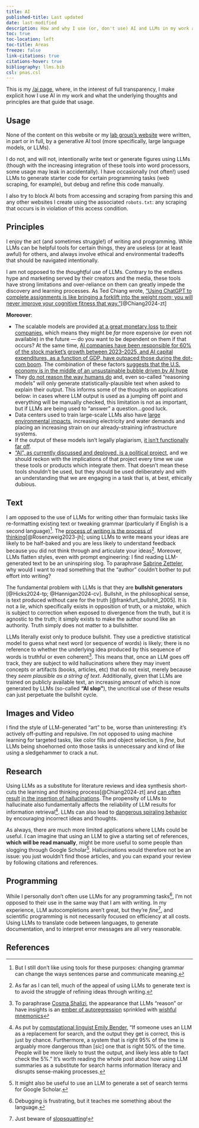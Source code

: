 ```yaml
---
title: AI
published-title: Last updated
date: last-modified
description: How and why I use (or, don't use) AI and LLMs in my work and thinking
toc: true
toc-location: left
toc-title: Areas
freeze: false
link-citations: true
citations-hover: true
bibliography: llms.bib
csl: pnas.csl
---
```


This is my [/ai page](https://www.bydamo.la/p/ai-manifesto), where, in the interest of full transparency, I make explicit how I use AI in my work and what the underlying thoughts and principles are that guide that usage.

## Usage

None of the content on this website or my [lab group's website](https://viveks.bee.cornell.edu) were written, in part or in full, by a generative AI tool (more specifically, large language models, or LLMs).

I do not, and will not, intentionally write text or generate figures using LLMs (though with the increasing integration of these tools into word processors, some usage may leak in accidentally). I have occasionally (not often!) used LLMs to generate starter code for certain programming tasks (web scraping, for example), but debug and refine this code manually.

I also try to block AI bots from accessing and scraping from parsing this and any other websites I create using the associated `robots.txt`: any scraping that occurs is in violation of this access condition.

## Principles

I enjoy the act (and sometimes struggle!) of writing and programming. While LLMs can be helpful tools for certain things, they are useless (or at least awful) for others, and always involve ethical and environmental tradeoffs that should be navigated intentionally. 

I am not opposed to the *thoughtful* use of LLMs. Contrary to the endless hype and marketing served by their creators and the media, these tools have strong limitations and over-reliance on them can greatly impede the discovery and learning processes. As Ted Chiang wrote, ["Using ChatGPT to complete assignments is like bringing a forklift into the weight room; you will never improve your cognitive fitness that way.”](https://www.newyorker.com/culture/the-weekend-essay/why-ai-isnt-going-to-make-art)[@Chiang2024-zt]

**Moreover**:

- The scalable models are provided [at a great monetary loss](https://www.wheresyoured.at/anthropic-and-openai-have-begun-the-subprime-ai-crisis/) [to their companies](https://www.wheresyoured.at/anthropic-is-bleeding-out/), which means they might be *far* more expensive (or even not available) in the future --- do you want to be dependent on them if that occurs? At the same time, [AI companies have been responsible for 60% of the stock market's growth between 2023--2025, and AI capital expenditures, as a function of GDP, have outpaced those during the dot-com boom](https://www.derekthompson.org/p/how-ai-conquered-the-us-economy-a). The combination of these factors [suggests that the U.S. economy is in the middle of an unsustainable bubble driven by AI hype](https://www.wheresyoured.at/the-haters-gui/)
- They [do not reason the way humans do](https://www.anthropic.com/research/reasoning-models-dont-say-think) and, even so-called "reasoning models" will only generate statistically-plausible text when asked to explain their output. This informs some of the thoughts on applications below: in cases where LLM output is used as a jumping off point and everything will be manually checked, this limitation is not as important, but if LLMs are being used to "answer" a question...good luck.
- Data centers used to train large-scale LLMs also have [large environmental impacts](https://news.mit.edu/2025/explained-generative-ai-environmental-impact-0117), increasing electricity and water demands and placing an increasing strain on our already-straining infrastructure systems.
- If the output of these models isn't legally plagiarism, [it isn't functionally far off](https://nickfthilton.medium.com/llms-are-definitionally-plagiaristic-fc8c00299ae3).
- ["AI", as currently discussed and deployed, is a political project](https://www.liberalcurrents.com/half-the-answer-27-ai-as-a-political-project/), and we should reckon with the implications of that project every time we use these tools or products which integrate them. That doesn't mean these tools shouldn't be used, but they should be used deliberately and with an understanding that we are engaging in a task that is, at best, ethically dubious.

## Text

I am opposed to the use of LLMs for writing other than formulaic tasks like re-formatting existing text or tweaking grammar (particularly if English is a second language)^[But I still don't like using tools for these purposes: changing grammar can change the ways sentences parse and communicate meaning.]. The [process of writing is the process of thinking](https://www.latimes.com/opinion/story/2023-06-20/google-microsoft-chatgpt-ai-writing-assistants-artificial-intelligence)[@Rosenzweig2023-jh]; using LLMs to write means your ideas are likely to be half-baked and you are less likely to understand feedback because you did not think through and articulate your ideas^[As far as I can tell, much of the appeal of using LLMs to generate text is to avoid the struggle of refining ideas through writing.]. Moreover, LLMs flatten styles, even with prompt engineering: I find reading LLM-generated text to be an uninspiring slog. To paraphrase [Sabrine Zetteler](https://www.bbc.com/news/articles/c15q5qzdjqxo), why would I want to read something that the "author" couldn't bother to put effort into writing?

The fundamental problem with LLMs is that they are **bullshit generators** [@Hicks2024-tp; @Hannigan2024-cv]. Bullshit, in the philosophical sense, is text produced without care for the truth [@frankfurt_bullshit_2005]. It is not a *lie*, which specifically exists in opposition of truth, or a *mistake*, which is subject to correction when exposed to divergence from the truth, but it is agnostic to the truth; it simply exists to make the author sound like an authority. Truth simply does not matter to a bullshitter.

LLMs literally exist only to produce bullshit. They use a predictive statistical model to guess what next word (or sequence of words) is likely; there is no reference to whether the underlying idea produced by this sequence of words is truthful or even coherent^[To paraphrase [Cosma Shalizi](http://bactra.org/weblog/feral-library-card-catalogs.html), the appearance that LLMs "reason" or have insights is an [ember of autoregression](http://arxiv.org/abs/2309.13638) sprinkled with [wishful mnemonics](https://arxiv.org/abs/2104.12871)]. This means that, once an LLM goes off track, they are subject to wild hallucinations where they may invent concepts or artifacts (books, articles, etc) that do not exist, merely because they *seem plausible as a string of text*. Additionally, given that LLMs are trained on publicly available text, an increasing amount of which is now generated by LLMs (so-called **"AI slop"**), the uncritical use of these results can just perpetuate the bullshit cycle.

## Images and Video

I find the style of LLM-generated "art" to be, worse than uninteresting: it's actively off-putting and repulsive. I'm not opposed to using machine learning for targeted tasks, like color fills and object selection, is *fine*, but LLMs being shoehorned onto those tasks is unnecessary and kind of like using a sledgehammer to crack a nut.

## Research

Using LLMs as a substitute for literature reviews and idea synthesis short-cuts the learning and thinking process[@Chiang2024-zt] and [can often result](https://hai.stanford.edu/news/hallucinating-law-legal-mistakes-large-language-models-are-pervasive) [in the insertion of hallucinations](https://www.washingtonpost.com/health/2025/05/29/maha-rfk-jr-ai-garble/). The propensity of LLMs to hallucinate also fundamentally affects the reliability of LLM results for information retrieval^[As put by [computational linguist Emily Bender](https://buttondown.com/maiht3k/archive/information-literacy-and-chatbots-as-search/), "If someone uses an LLM as a replacement for search, and the output they get is correct, this is just by chance. Furthermore, a system that is right 95% of the time is arguably more dangerous tthan [*sic*] one that is right 50% of the time. People will be more likely to trust the output, and likely less able to fact check the 5%." It's worth reading the whole post about how using LLM summaries as a substitute for search harms information literacy and disrupts sense-making processes.]. LLMs can also lead to [dangerous spiraling behavior](https://www.nytimes.com/2025/08/08/technology/ai-chatbots-delusions-chatgpt.html) by encouraging incorrect ideas and thoughts. 

As always, there are much more limited applications where LLMs could be useful. I can imagine that using an LLM to give a starting set of references, **which will be read manually**, might be more useful to some people than slogging through Google Scholar^[It might also be useful to use an LLM to generate a set of search terms for Google Scholar.]. Hallucinations would therefore not be an issue: you just wouldn't find those articles, and you can expand your review by following citations and references.

## Programming

While I personally don't often use LLMs for any programming tasks^[Debugging is frustrating, but it teaches me something about the language.], I'm not opposed to their use in the same way that I am with writing. In my experience, LLM autocompletions aren't great, but they're *fine*^[Just beware of [slopsquatting](https://www.trendmicro.com/vinfo/us/security/news/cybercrime-and-digital-threats/slopsquatting-when-ai-agents-hallucinate-malicious-packages)!], and scientific programming is not necessarily focused on efficiency at all costs. Using LLMs to translate code between languages, to generate documentation, and to interpret error messages are all very reasonable.


## References